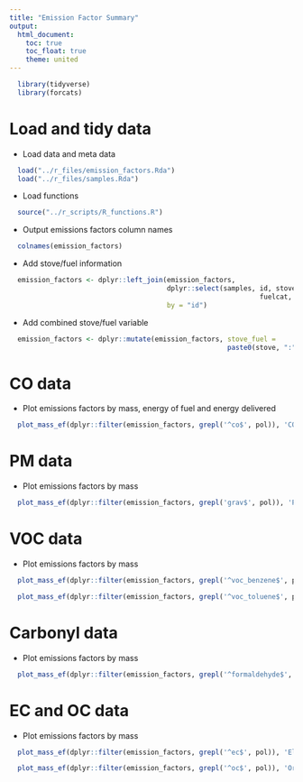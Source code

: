```yaml
---
title: "Emission Factor Summary"
output:
  html_document:
    toc: true
    toc_float: true
    theme: united
---
```


```r
  library(tidyverse)
  library(forcats)
```

# Load and tidy data

* Load data and meta data

```r
  load("../r_files/emission_factors.Rda")
  load("../r_files/samples.Rda")
```

* Load functions

```r
  source("../r_scripts/R_functions.R")
```

* Output emissions factors column names 

```r
  colnames(emission_factors)
```

* Add stove/fuel information

```r
  emission_factors <- dplyr::left_join(emission_factors, 
                                       dplyr::select(samples, id, stove, fuel,
                                                              fuelcat, stovecat),
                                       by = "id")
```

* Add combined stove/fuel variable

```r
  emission_factors <- dplyr::mutate(emission_factors, stove_fuel = 
                                                      paste0(stove, ":", fuel))
```

# CO data

* Plot emissions factors by mass, energy of fuel and energy delivered

```r
  plot_mass_ef(dplyr::filter(emission_factors, grepl('^co$', pol)), 'CO')
```

# PM data

* Plot emissions factors by mass

```r
  plot_mass_ef(dplyr::filter(emission_factors, grepl('grav$', pol)), 'PM')
```

# VOC data

* Plot emissions factors by mass

```r
  plot_mass_ef(dplyr::filter(emission_factors, grepl('^voc_benzene$', pol)), 'Benzene')
```

```r
  plot_mass_ef(dplyr::filter(emission_factors, grepl('^voc_toluene$', pol)), 'Benzene')
```

# Carbonyl data

* Plot emissions factors by mass

```r
  plot_mass_ef(dplyr::filter(emission_factors, grepl('^formaldehyde$', pol)), 'Formaldehyde')
```

# EC and OC data

* Plot emissions factors by mass

```r
  plot_mass_ef(dplyr::filter(emission_factors, grepl('^ec$', pol)), 'Elemental carbon')
```

```r
  plot_mass_ef(dplyr::filter(emission_factors, grepl('^oc$', pol)), 'Organic carbon')
```
